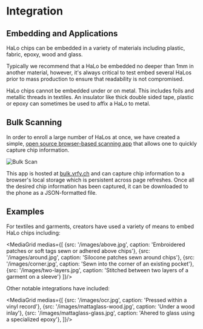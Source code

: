 
# Integration

## Embedding and Applications

HaLo chips can be embedded in a variety of materials including plastic, fabric, epoxy, wood and glass. 

Typically we recommend that a HaLo be embedded no deeper than 1mm in another material, however, it's always critical to test embed several HaLos prior to mass production to ensure that readability is not compromised.

<Callout type="warning">
HaLo chips cannot be embedded under or on metal. This includes foils and metallic threads in textiles. An insulator like thick double sided tape, plastic or epoxy can sometimes be used to affix a HaLo to metal.
</Callout>

## Bulk Scanning

In order to enroll a large number of HaLos at once, we have created a simple, [open source browser-based scanning app](https://github.com/kong-org/halo-bulk-web) that allows one to quickly capture chip information. 

![Bulk Scan](/images/bulk-scan.jpg)

This app is hosted at [bulk.vrfy.ch](https://bulk.vrfy.ch)
 and can capture chip information to a browser's local storage which is persistent across page refreshes. Once all the desired chip information has been captured, it can be downloaded to the phone as a JSON-formatted file.

## Examples

For textiles and garments, creators have used a variety of means to embed HaLo chips including:

<MediaGrid medias={[
    {src: '/images/above.jpg', caption: 'Embroidered patches or soft tags sewn or adhered above chips'},
    {src: '/images/around.jpg', caption: 'Silocone patches sewn around chips'},
    {src: '/images/corner.jpg', caption: 'Sewn into the corner of an existing pocket'},
    {src: '/images/two-layers.jpg', caption: 'Stitched between two layers of a garment on a sleeve'}
]}/>

Other notable integrations have included:

<MediaGrid medias={[
    {src: '/images/ocr.jpg', caption: 'Pressed within a vinyl record'},
    {src: '/images/mattaglass-wood.jpg', caption: 'Under a wood inlay'},
    {src: '/images/mattaglass-glass.jpg', caption: 'Ahered to glass using a specialized epoxy'},
]}/>